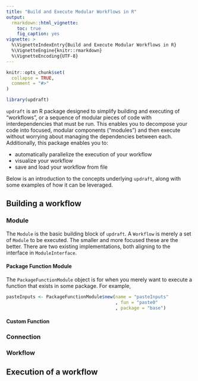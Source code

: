 ```yaml
---
title: "Build and Execute Modular Workflows in R"
output: 
  rmarkdown::html_vignette:
    toc: true
    fig_caption: yes
vignette: >
  %\VignetteIndexEntry{Build and Execute Modular Workflows in R}
  %\VignetteEngine{knitr::rmarkdown}
  %\VignetteEncoding{UTF-8}
---
```


```r
knitr::opts_chunk$set(
  collapse = TRUE,
  comment = "#>"
)

library(updraft)
```


`updraft` is an R package designed to simplify building and executing of "workflows", or a sequence of modular pieces of code with interdependencies that must be run. This enables you to decompose your code into focused, modular components ("modules") and then execute without worrying about managing the dependencies between each. Additionally, this package enables you to:

- automatically parallelize the execution of your workflow
- visualize your workflow 
- save and load your workflow from file

Below is an introduction to the concepts underlying `updraft`, along with some examples of how it can be leveraged.

## Building a workflow

### Module

The `Module` is the basic building block of `updraft`. A `Workflow` is merely a set of `Module` to be executed. The smaller and more focused these are the better. There are two existing implementations, both aligning to the interface in `ModuleInterface`.

#### Package Function Module

The `PackageFunctionModule` object is for when you merely want to execute a function that exists in some package. For example, 

```r

pasteInputs <- PackageFunctionModule$new(name = "pasteInputs"
                                         , fun = "paste0"
                                         , package = "base")
```


#### Custom Function


### Connection

### Workflow

## Execution of a workflow

